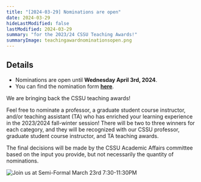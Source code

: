 ```yaml
---
title: "[2024-03-29] Nominations are open"
date: 2024-03-29
hideLastModified: false
lastModified: 2024-03-29
summary: "for the 2023/24 CSSU Teaching Awards!"
summaryImage: teachingawardnominationsopen.png
---
```


## Details

- Nominations are open until **Wednesday April 3rd, 2024**.
- You can find the nomination form **[here](https://forms.gle/oWyWwmXUoz8LkTUo6)**.

We are bringing back the CSSU teaching awards!

Feel free to nominate a professor, a graduate student course instructor, and/or teaching assistant (TA) who has enriched your learning
experience in the 2023/2024 fall-winter session! There will be two to three winners for each category, and they
will be recognized with our CSSU professor, graduate student course instructor, and TA teaching awards.

The final decisions will be made by the CSSU Academic Affairs committee based on the input you provide, but not necessarily the quantity of nominations.

![Join us at Semi-Formal March 23rd 7:30-11:30PM](teachingawardnominationsopen.png)